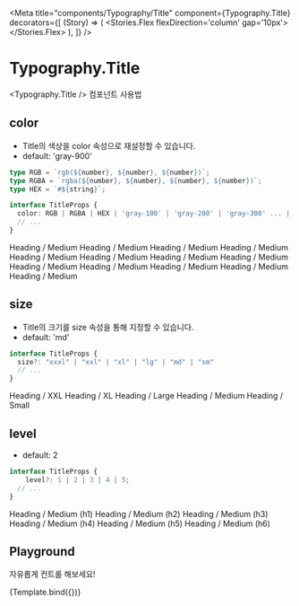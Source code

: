 

<Meta 
	title="components/Typography/Title" 
	component={Typography.Title}
	decorators={[
		(Story) => (
			<Stories.Flex flexDirection='column' gap='10px'>
				<Story />
			</Stories.Flex>
		),
  ]}
/>


# Typography.Title

&lt;Typography.Title /&gt; 컴포넌트 사용법
<br />

## color

- Title의 색상을 color 속성으로 재설정할 수 있습니다.
- default: 'gray-900'

```ts
type RGB = `rgb(${number}, ${number}, ${number})`;
type RGBA = `rgba(${number}, ${number}, ${number}, ${number})`;
type HEX = `#${string}`;

interface TitleProps {
  color: RGB | RGBA | HEX | 'gray-100' | 'gray-200' | 'gray-300' ... | 'gray-800' | 'gray-900'
  // ...
}
```

<Canvas>
	<Story name="Color">
		<Typography.Title color="#6c5ce7">Heading / Medium</Typography.Title>
		<Typography.Title color="#a9e004">Heading / Medium</Typography.Title>
		<Typography.Title color="#1ccc59">Heading / Medium</Typography.Title>
		<Typography.Title color="#ff3f42">Heading / Medium</Typography.Title>
		<br />
		<Typography.Title color="gray-100">Heading / Medium</Typography.Title>
		<Typography.Title color="gray-200">Heading / Medium</Typography.Title>
		<Typography.Title color="gray-300">Heading / Medium</Typography.Title>
		<Typography.Title color="gray-400">Heading / Medium</Typography.Title>
		<Typography.Title color="gray-500">Heading / Medium</Typography.Title>
		<Typography.Title color="gray-600">Heading / Medium</Typography.Title>
		<Typography.Title color="gray-700">Heading / Medium</Typography.Title>
		<Typography.Title color="gray-800">Heading / Medium</Typography.Title>
		<Typography.Title color="gray-900">Heading / Medium</Typography.Title>
	</Story>
</Canvas>

<br />

## size

- Title의 크기를 size 속성을 통해 지정할 수 있습니다.
- default: 'md'

```ts
interface TitleProps {
  size?: "xxxl" | "xxl" | "xl" | "lg" | "md" | "sm"
  // ...
}
```

<Canvas>
	<Story name="Size">
		<Typography.Title size="xxl">Heading / XXL</Typography.Title>
		<Typography.Title size="xl">Heading / XL</Typography.Title>
		<Typography.Title size="lg">Heading / Large</Typography.Title>
		<Typography.Title size="md">Heading / Medium</Typography.Title>
		<Typography.Title size="sm">Heading / Small</Typography.Title>
  </Story>
</Canvas>

<br />

## level

- default: 2

```ts
interface TitleProps {
	level?: 1 | 2 | 3 | 4 | 5;
  // ...
}
```

<Canvas>
	<Story name="Level">
		<Typography.Title level={1}>Heading / Medium (h1)</Typography.Title>
		<Typography.Title level={2}>Heading / Medium (h2)</Typography.Title>
		<Typography.Title level={3}>Heading / Medium (h3)</Typography.Title>
		<Typography.Title level={4}>Heading / Medium (h4)</Typography.Title>
		<Typography.Title level={5}>Heading / Medium (h5)</Typography.Title>
		<Typography.Title level={6}>Heading / Medium (h6)</Typography.Title>
	</Story>
</Canvas>

<br />

## Playground

자유롭게 컨트롤 해보세요!

<Canvas>
	<Story
		name="Playground"
		argTypes={{
			className: {
				table: {
					disable: true
				}
			},
			style: {
				table: {
					disable: true
				}
			},
			color: {
				control: 'select',
				options: [
					'gray-100',
					'gray-200',
					'gray-300',
					'gray-400',
					'gray-500',
					'gray-600',
					'gray-700',
					'gray-800',
					'gray-900',
				]
			},
			children: {
				description: 'text',
				control: 'text'
			}
		}}
	>
		{Template.bind({})}
	</Story>
</Canvas>

<ArgsTable story="Playground" />

